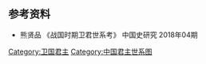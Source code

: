 {{chart/start}}
{{chart|border=0 | | | | | | | | | | | | | | | | | | |:| ad | |ad=过继 }}
{{chart|border=0 | | | | | | | | | | | | | | | | | | | | | | |Q| Qs | |Qs=世系缺失 }}
{{chart | | | | | | | | | | | | | Ka |Ka=<sup>(1)</sup>'''[[衛康叔|衛康叔]]'''<br>封<br>？-'''前1042年'''-？}}
{{chart | | | | | | | | | | | | | |!|}}
{{chart | | | | | | | | | | | | | Ka |Ka=<sup>(2)</sup>'''[[衛康伯|衛康伯]]'''<br>牟}}
{{chart | | | | | | | | | | | | | |!|}}
{{chart | | | | | | | | | | | | | Ka |Ka=<sup>(3)</sup>'''[[衛考伯|衛考伯]]'''}}
{{chart | | | | | | | | | | | | | |!|}}
{{chart | | | | | | | | | | | | | Si |Si=<sup>(4)</sup>'''[[衛嗣伯|衛嗣伯]]'''}}
{{chart | | | | | | | | | | | | | |!|}}
{{chart | | | | | | | | | | | | | Ji |Ji=<sup>(5)</sup>'''[[卫疌伯|卫疌伯]]'''}}
{{chart | | | | | | | | | | | | | |!|}}
{{chart | | | | | | | | | | | | | Ji |Ji=<sup>(6)</sup>'''[[衛靖伯|衛靖伯]]'''}}
{{chart | | | | | | | | | | | | | |)|-|-|-|.|}}
{{chart | | | | | | | | | | | | | Zh | | Mo |Zh=<sup>(7)</sup>'''[[衛貞伯|衛貞伯]]'''|Mo=□}}
{{chart | | | | | | | | | | | | | |!| | | |!|}}
{{chart | | | | | | | | | | | | | Qi | | Sq |Qi=<sup>(8)</sup>'''[[衛頃侯|衛頃侯]]'''<br>?-'''前867-前855'''|Sq=[[石碏|石碏]]<br>石氏}}
{{chart | | | | | | | | | | | | | |!|}}
{{chart | | | | | | | | | | | | | Xi |Xi=<sup>(9)</sup>'''[[衛僖侯|衛僖侯]]'''<br>?-'''前855-前813'''}}
{{chart | | | | | | | | | |,|-|-|-|(|}}
{{chart | | | | | | | | | Go | | Wu |Go=<sup>(10)</sup>'''[[衛共伯|衛共伯]]'''<br>餘<br>?-'''前813'''|Wu=<sup>(11)</sup>'''[[衛武公|衛武公]]'''<br>和<br>前852-'''前813-前758'''}}
{{chart | | | | | | | | | | | | | |)|-|-|-|v|-|-|-|.|}}
{{chart | | | | | | | | | | | | | Zh | | Hs | | Jm |Zh='''<sup>(12)</sup>[[衛莊公_(揚)|卫庄公]]'''<br>揚<br>?-'''前758-前735'''|Hs=[[惠孙|惠孙]]<br>孙氏|Jm=[[季亹|季亹]]<br>甯氏}}
{{chart | |,|-|-|-|v|-|-|-|v|-|-|-|+|-|-|-|v|-|-|-|.|}}
{{chart | Xi | | Hu | | Zy | | Xu | | Yo | | Zu |Xi=[[孝伯_(衛國)|孝伯]]|Hu=<sup>(13)</sup>'''[[卫桓公|卫桓公]]'''<br>完<br>?-'''前735-前719'''|Zy=<sup>(14)</sup>'''[[州吁|州吁]]'''<br>?-'''前719'''|Xu=<sup>(15)</sup>'''[[衛宣公|衛宣公]]'''<br>晉<br>?-'''前719-前700'''|Yo=[[右公子职|右公子职]]<br>?-前688|Zu=[[左公子泄|左公子泄]]<br>?-前688}}
{{chart | | | | | |,|-|-|-|v|-|-|-|+|-|-|-|v|-|-|-|.|}}
{{chart | | | | | Ji | | Qm | | Zb | | Sh | | Hu |Ji=[[急子|急子]]<br>?-前701|Qm=<sup>(17)</sup>'''[[公子黔牟|黔牟]]'''<br>?-'''前696-前688'''|Zb=[[昭伯_(衛國)|衛昭伯]]<br>頑|Sh=[[寿子|寿子]]<br>?-前701|Hu=<sup>(16)</sup>'''[[卫惠公|卫惠公]]'''<br>朔<br>前714-'''前700-前696'''-'''前688-前669'''}}
{{chart | | | | | |,|-|-|-|v|-|-|-|(| | | | | | | |!|}}
{{chart | | | | | Qi | | Da | | We | | | | | | Yi |Qi=[[齊子|齐子]]|Da=<sup>(19)</sup>'''[[卫戴公|卫戴公]]'''<br>申<br>?-'''前660'''|We=<sup>(20)</sup>'''[[卫文公|卫文公]]'''<br>啟方<br>?-'''前660-前635'''|Yi=<sup>(18)</sup>'''[[卫懿公|卫懿公]]'''<br>赤<br>?-'''前669-前660'''}}
{{chart | | | | | |!| | | | | | | |)|-|-|-|v|-|-|-|v|-|-|-|.|}}
{{chart | | | | | Mo | | | | | | Ch | | Sw | | Xi | | Zy |Ch=<sup>(21)</sup>'''[[卫成公|卫成公]]'''<br>鄭<br>?-'''前635-前632'''-'''前630-前600'''|Sw=[[叔武|叔武]]<br>?-前632|Xi=<sup>(22)</sup>'''[[公子瑕_(衛國)|公子瑕]]'''<br>?-'''前632-前630'''|Zy=[[子仪_(卫国)|子仪]]<br>?-前630|Mo=齐氏}}
{{chart | | | | | | | | | | | | | |)|-|-|-|-|-|-|-|.|}}
{{chart | | | | | | | | | | | | | Mu | | | | | | Qi |Mu=<sup>(23)</sup>'''[[卫穆公|卫穆公]]'''<br>遫<br>?-'''前600-前589'''|Qi=[[顷子|顷子]]<br>北宫氏}}
{{chart | | | | | | | | | | | | | |)|-|-|-|-|-|-|-|.|}}
{{chart | | | | | | | | | | | | | Di | | | | | | Hb |Di=<sup>(24)</sup>'''[[衛定公|衛定公]]'''<br>臧<br>?-'''前589-前577'''|Hb=[[子叔黑背|子叔黑背]]}}
{{chart | | | | | | | | | |,|-|-|-|+|-|-|-|.| | | |)|-|-|-|.|}}
{{chart | | | | | | | | | Xi | | Zx | | Zz | | Sh | | Mo |Xi='''<sup>(25)</sup>[[衛獻公|衛獻公]]'''<br>衎<br>?-'''前577-前559'''-'''前547-前544'''|Zx=[[子鲜|子鲜]]|Zz=[[子展_(卫国)|子展]]|Sh=<sup>(26)</sup>'''[[卫殇公|卫殇公]]'''<br>秋<br>?-'''前559-前547'''|Mo=□}}
{{chart | | | | | | | | | |)|-|-|-|v|-|-|-|.| | | |!| | | |!|}}
{{chart | | | | | | | | | Xi | | Ch | | Ji | | Ja | | Xz |Xi=<sup>(27)</sup>'''[[衛襄公|衛襄公]]'''<br>惡<br>?-'''前544-前535'''|Ch=[[成子當|公叔成子]]<br>公叔氏|Ji=[[公子荆_(卫国)|公子荆]]|Ja=[[太子角|太子角]]<br>?-前547|Xz=[[析朱鉏_(衛國)|析朱成子]]<br>析朱氏}}
{{chart | |,|-|-|-|-|-|-|-|+|-|-|-|-|-|-|-|-|-|-|-|.|}}
{{chart | Gm | | | | | | Li | | | | | | | | | | Mo |Gm=[[公孟絷|公孟絷]]<br>公孟氏<br>?-前522|Li='''<sup>(28)</sup>[[衛靈公|衛靈公]]'''<br>元<br>前540-'''前535-前493'''|Mo=□}}
{{chart | |:|,|-|-|v|-|-|-|+|-|-|-|v|-|-|-|.| | | |!| }}
{{chart | Gm | | Zh | | Qi | | Da | | Yi | | Bs |Gm=[[公孟彄|公孟彄]]|Zh=<sup>(30)</sup>'''[[衛莊公_(蒯聵)|卫庄公]]'''<br>蒯聵<br>?-'''前479-前478'''|Qi=<sup>(32)</sup>'''[[公子起|公子起]]'''<br>?-'''前478-前477'''-?|Da=<sup>(33)</sup>'''[[衛悼公|衛悼公]]'''<br>黔<br>?-'''前456-前451'''|Yi=[[公子郢|公子郢]]<br>[[子南氏|子南氏]]|Bs=<sup>(31)</sup>'''[[公孫般師|公孫般師]]'''<br>?-'''前478'''-?}}
{{chart | |,|-|-|-|+|-|-|-|.| | | |!| | | |)|-|-|-|.|}}
{{chart | Ch | | Ji | | Qi | | Jg | | Mm | | Hu |Ch=<sup>(29)</sup>'''[[衛出公|衛出公]]'''<br>輒<br>?-'''前493-前480'''-'''前477-前456'''|Ji=[[太子疾|太子疾]]<br>?-前478|Qi=[[公子青|公子青]]<br>?-前478|Jg=<sup>(34)</sup>'''[[衛敬公|衛敬公]]'''<br>費<br>?-'''前451-前432'''|Mm=子南文子<br>[[公孙彌牟|公孙彌牟]]|Hu=[[司寇惠子|司寇惠子]]<br>司寇氏}}
{{chart | | | | | | | | | |,|-|-|-|(| | | |!|Y|T| |!|}}
{{chart | | | | | | | | | Zh | | Sh | | Ji |Q| Hu |Zh=<sup>(35)</sup>'''[[衛昭公|衛昭公]]'''<br>糾<br>?-'''前432-前426'''|Sh=[[公子適|公子適]]|Ji=南简子<br>[[简子瑕|简子瑕]]|Hu=虎}}
{{chart | | | | | | | | | |!| | | |!| | | | | |Q|}}
{{chart | | | | | | | | | Hu | | Sh | | | | |Q|Hu=<sup>(36)</sup>'''[[衛懷公|衛懷公]]'''<br>亶<br>?-'''前426-前415'''|Sh=<sup>(37)</sup>'''[[卫慎公|卫慎公]]'''<br>頹<br>?-'''前415-前383'''}}
{{chart | | | | | | | | | | | | | |!| | | | | |Q|}}
{{chart | | | | | | | | | | | | | Sh | | | | |Y|P|T|Sh=<sup>(38)</sup>'''[[衛聲公|衛聲公]]'''<br>訓<br>?-'''前383-前372'''}}
{{chart | | | | | | | | | | | | | |!| | | | | | | |Q|}}
{{chart | | | | | | | | | | | | | Ch | | | | | | |Q|Ch=<sup>(39)</sup>'''[[衛成侯|衛成侯]]'''<br>不逝<br>?-'''前372-前343'''}}
{{chart | | | | | | | | | | | | | | | | | | | | | |Q|}}
{{chart | | | | | | | | | | | | | | | | | | | | | Pi |Pi=<sup>(40)</sup>'''[[衛平侯|衛平侯]]'''<br>勁<br>?-'''前343-前335'''}}
{{chart | | | | | | | | | | | | | | | | | | | | | |!|}}
{{chart | | | | | | | | | | | | | | | | | | | | | Si |Si=<sup>(41)</sup>'''[[衛嗣君|衛嗣君]]'''<br>?-'''前335-前293'''}}
{{chart | | | | | | | | | | | | | | | | | |,|-|-|-|(|}}
{{chart | | | | | | | | | | | | | | | | | Hu | | Yu | | Ji |Hu=<sup>(42)</sup>'''[[衛懷君|衛懷君]]'''<br>?-'''前293-前252'''|Yu=<sup>(43)</sup>'''[[衛元君|衛元君]]'''<br>?-'''前252-前242'''|Ji=<sup>(44)</sup>'''[[衛君角|衛君角]]'''<br>?-'''前242-前209'''}}
{{chart/end}}

==参考资料==
*熊贤品 《战国时期卫君世系考》 中国史研究 2018年04期

{{卫国君主}}
{{中国君主世系图}} 

<noinclude>
[[Category:卫国君主|Category:卫国君主]]
[[Category:中国君主世系图|Category:中国君主世系图]]
</noinclude>